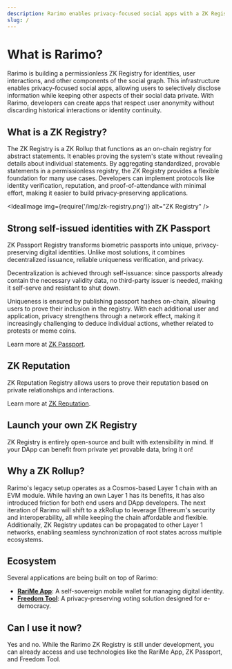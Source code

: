 ```yaml
---
description: Rarimo enables privacy-focused social apps with a ZK Registry, offering self-issued identities and verifiable, private social interactions for Web3.
slug: /
---
```




# What is Rarimo?

Rarimo is building a permissionless ZK Registry for identities, user interactions, and other components of the social graph. This infrastructure enables privacy-focused social apps, allowing users to selectively disclose information while keeping other aspects of their social data private. With Rarimo, developers can create apps that respect user anonymity without discarding historical interactions or identity continuity.

## What is a ZK Registry?

The ZK Registry is a ZK Rollup that functions as an on-chain registry for abstract statements. It enables proving the system's state without revealing details about individual statements. By aggregating standardized, provable statements in a permissionless registry, the ZK Registry provides a flexible foundation for many use cases. Developers can implement protocols like identity verification, reputation, and proof-of-attendance with minimal effort, making it easier to build privacy-preserving applications.

<IdealImage img={require('/img/zk-registry.png')} alt="ZK Registry" />

## Strong self-issued identities with ZK Passport

ZK Passport Registry transforms biometric passports into unique, privacy-preserving digital identities. Unlike most solutions, it combines decentralized issuance, reliable uniqueness verification, and privacy.

Decentralization is achieved through self-issuance: since passports already contain the necessary validity data, no third-party issuer is needed, making it self-serve and resistant to shut down.

Uniqueness is ensured by publishing passport hashes on-chain, allowing users to prove their inclusion in the registry. With each additional user and application, privacy strengthens through a network effect, making it increasingly challenging to deduce individual actions, whether related to protests or meme coins.

Learn more at [ZK Passport](/zk-passport).

## ZK Reputation

ZK Reputation Registry allows users to prove their reputation based on private relationships and interactions.

Learn more at [ZK Reputation](/zk-reputation).

## Launch your own ZK Registry

ZK Registry is entirely open-source and built with extensibility in mind. If your DApp can benefit from private yet provable data, bring it on!

## Why a ZK Rollup?

Rarimo's legacy setup operates as a Cosmos-based Layer 1 chain with an EVM module. While having an own Layer 1 has its benefits, it has also introduced friction for both end users and DApp developers. The next iteration of Rarimo will shift to a zkRollup to leverage Ethereum's security and interoperability, all while keeping the chain affordable and flexible. Additionally, ZK Registry updates can be propagated to other Layer 1 networks, enabling seamless synchronization of root states across multiple ecosystems.

## Ecosystem

Several applications are being built on top of Rarimo:

- [**RariMe App**](/rarime-app): A self-sovereign mobile wallet for managing digital identity.
- [**Freedom Tool**](/freedom-tool): A privacy-preserving voting solution designed for e-democracy.

## Can I use it now?

Yes and no. While the Rarimo ZK Registry is still under development, you can already access and use technologies like the RariMe App, ZK Passport, and Freedom Tool.
